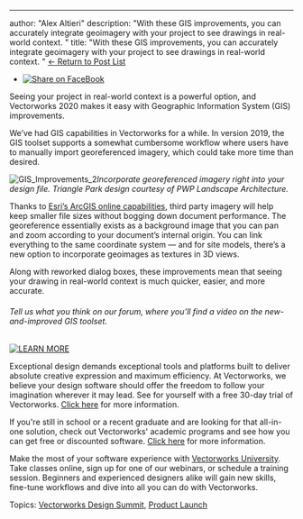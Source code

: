 ---
author: "Alex Altieri"
description: "With these GIS improvements, you can accurately integrate geoimagery with your project to see drawings in real-world context. 
"
title: "With these GIS improvements, you can accurately integrate geoimagery with your project to see drawings in real-world context. 
" 
[← Return to Post List](../../../net/vectorworks/blog/index.html) 

* [![Share on FaceBook](https://2659751.fs1.hubspotusercontent-na1.net/hubfs/2659751/michaelDemo/share-FB.png)](https://www.facebook.com/sharer/sharer.php?u=https%3A%2F%2Fblog.vectorworks.net%2Fteaser-tuesday-gis-improvements)

Seeing your project in real-world context is a powerful option, and Vectorworks 2020 makes it easy with Geographic Information System (GIS) improvements.

We’ve had GIS capabilities in Vectorworks for a while. In version 2019, the GIS toolset supports a somewhat cumbersome workflow where users have to manually import georeferenced imagery, which could take more time than desired. 

![GIS_Improvements_2](https://blog.vectorworks.net/hs-fs/hubfs/Blog%20Images/190906_Teaser%20Tuesday/GIS_Improvements_2.jpg?width=1440&name=GIS_Improvements_2.jpg)_Incorporate georeferenced imagery right into your design file._ _Triangle Park design courtesy of PWP Landscape Architecture._

Thanks to [Esri’s ArcGIS online capabilities](https://www.esri.com/en-us/arcgis/about-arcgis/overview), third party imagery will help keep smaller file sizes without bogging down document performance. The georeference essentially exists as a background image that you can pan and zoom according to your document’s internal origin. You can link everything to the same coordinate system — and for site models, there’s a new option to incorporate geoimages as textures in 3D views.

Along with reworked dialog boxes, these improvements mean that seeing your drawing in real-world context is much quicker, easier, and more accurate.

###### Tell us what you think on our forum, where you’ll find a video on the new-and-improved GIS toolset.

[![LEARN MORE](https://no-cache.hubspot.com/cta/default/3018241/c299aef2-09ae-4732-b6a3-daea5f132ec6.png)](https://cta-redirect.hubspot.com/cta/redirect/3018241/c299aef2-09ae-4732-b6a3-daea5f132ec6) 

Exceptional design demands exceptional tools and platforms built to deliver absolute creative expression and maximum efficiency. At Vectorworks, we believe your design software should offer the freedom to follow your imagination wherever it may lead. See for yourself with a free 30-day trial of Vectorworks. [Click here](https://www.vectorworks.net/trial/form) for more information.

If you're still in school or a recent graduate and are looking for that all-in-one solution, check out Vectorworks' academic programs and see how you can get free or discounted software. [Click here](https://www.vectorworks.net/en-US/education) for more information.

Make the most of your software experience with [Vectorworks University](https://university.vectorworks.net/). Take classes online, sign up for one of our webinars, or schedule a training session. Beginners and experienced designers alike will gain new skills, fine-tune workflows and dive into all you can do with Vectorworks.

 Topics: [Vectorworks Design Summit](https://blog.vectorworks.net/topic/vectorworks-design-summit), [Product Launch](https://blog.vectorworks.net/topic/product-launch) 

 